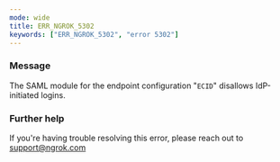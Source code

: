 ```yaml
---
mode: wide
title: ERR_NGROK_5302
keywords: ["ERR_NGROK_5302", "error 5302"]
---
```



### Message

The SAML module for the endpoint configuration "`ECID`" disallows IdP-initiated logins.

<ErrorDetails />

### Further help

If you're having trouble resolving this error, please reach out to [support@ngrok.com](mailto:support@ngrok.com?subject=Help%20with%20ERR_NGROK_5302)
